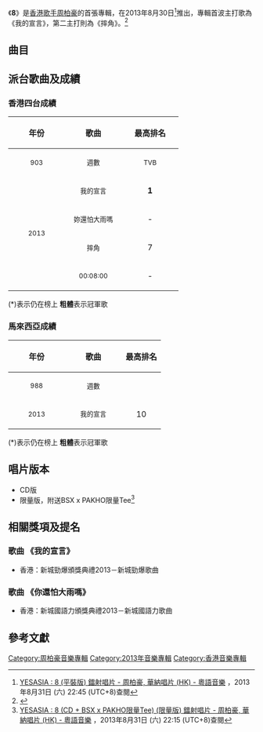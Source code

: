 {{Album infobox | <!-- See Wikipedia:WikiProject_Albums -->
|  Name        = 8
|  Type        = [[專輯|專輯]]
|  Artist      = [[周柏豪|周柏豪]]
|  Cover       = 周柏豪 8.jpg
|  Released    = 2013年8月30日
|  Recorded    = 2013年
|  Genre       = [[粵語流行音樂|粵語流行音樂]]
|  Length      = 35分55秒
|  Label       = [[華納唱片_(香港)|華納唱片 (香港)]]
|  Number      = 
|  Producer    = 見[[#曲目|曲目列表]]
|  Last album  = [[Imperfect_Live_2013_Collection|Imperfect Live 2013 Collection]]<br />（2013年）
|  This album  = '''8'''<br />（2013年）
|  Next album  = [[同行|同行]]<br />（2014年）
}}

《'''8'''》是[[香港|香港]][[歌手|歌手]][[周柏豪|周柏豪]]的首張專輯，在2013年8月30日<ref>[http://www.yesasia.com/global/8-%E5%B9%B3%E8%A3%9D%E7%89%88/1033958245-0-0-0-zh_TW/info.html YESASIA : 8 (平裝版) 鐳射唱片 - 周柏豪, 華納唱片 (HK) - 粵語音樂] {{Wayback|url=http://www.yesasia.com/global/8-%E5%B9%B3%E8%A3%9D%E7%89%88/1033958245-0-0-0-zh_TW/info.html |date=20190622054216 }}，2013年8月31日 (六) 22:45 (UTC+8)查閱{{zh-hant}}</ref>推出，專輯首波主打歌為《我的宣言》，第二主打則為《摔角》。<ref>{{Cite web |url=http://www.manmankan.com/dy2013/mingxing/201509/8860.shtml |title=存档副本 |access-date=2021-04-01 |archive-date=2021-01-15 |archive-url=https://web.archive.org/web/20210115144257/http://www.manmankan.com/dy2013/mingxing/201509/8860.shtml |dead-url=no }}</ref>

== 曲目 ==
{{Tracklist
| total_length = 35:55

| title1 = 雙．對
| note1 = 
| longnote1 = 
| music1 = [[周柏豪|周柏豪]]
| lyrics1 = [[吳詠欣|吳詠欣]]
| arranger1 = 周柏豪<br>[[周俊傑|周俊傑]]
| producer1 = 周柏豪<br>周俊傑
| length1 = 2:30

| title2 = 我的宣言
| note2 = 
| longnote2 = 第一主打
| music2 = 周柏豪
| lyrics2 = [[陳詠謙|陳詠謙]]
| arranger2 = [[周錫漢|周錫漢]]<br>[[黃兆銘|黃兆銘]]
| producer2 = 周錫漢<br>[[Edward_Chan|Edward Chan]]<br>周柏豪
| length2 = 4:38

| title3 = 放過自己
| note3 = 
| longnote3 = 
| music3 = [[Eric_Kwok|Eric Kwok]]
| lyrics3 = [[林若寧|林若寧]]
| arranger3 = [[張子堅|張子堅]]
| producer3 = Eric Kwok
| length3 = 3:56

| title4 = 摔角
| note4 = 
| longnote4 = 第二主打
| music4 = [[王雙駿|王雙駿]]
| lyrics4 = 陳詠謙
| arranger4 = 王雙駿
| producer4 = 王雙駿
| length4 = 4:00

| title5 = 雙人床的空位
| note5 = 
| longnote5 = 
| music5 = [[Kenix_Cheang|Kenix Cheang]]
| lyrics5 = [[林夕|林夕]]
| arranger5 = Kenix Cheang
| producer5 = [[舒文_(音樂人)|舒文]]
| length5 = 3:55

| title6 = 00:08:00
| note6 = 
| longnote6 = 第三主打
| music6 = [[何秉舜|何秉舜]]<br>[[何山|何山]]
| lyrics6 = 陳詠謙
| arranger6 = 何秉舜<br>何山
| producer6 = 何秉舜<br>何山
| length6 = 8:12

| title7 = 妳還怕大雨嗎
| note7 = 國
| longnote7 = 國語主打<br>原名《別怕大雨》
| music7 = 周柏豪
| lyrics7 = [[易家揚|易家揚]]
| arranger7 = [[馮翰銘|馮翰銘]]
| producer7 = 馮翰銘
| length7 = 4:17

| title8 = 摔角
| note8 = Big Shot Version
| longnote8 = 
| music8 = 王雙駿
| lyrics8 = 陳詠謙
| arranger8 = 王雙駿
| producer8 = 王雙駿
| length8 = 4:23
}}

== 派台歌曲及成績 ==
=== 香港四台成績 ===
{| class="wikitable"
!align="center" rowspan="2" | 年份
!align="center" rowspan="2" | 歌曲
!align="center" colspan="8" | 最高排名
|-
!width="100"|<small>903</small> !! width="100"|<small>週數</small> !! width="100"|<small>TVB</small> !! width="100"|<small>週數</small> !! width="100"|<small>997</small> !! width="100"|<small>週數</small> !! width="100"|<small>RTHK</small> !! width="100"|<small>週數</small>
|-
|align="center" rowspan="4"| <small>2013</small> ||align="center"| <small>我的宣言</small> ||align="center"| '''1''' ||align="center"| 8 ||align="center"| - ||align="center"| - ||align="center"| '''1''' ||align="center"| 13 ||align="center"| '''1''' ||align="center"| 8
|-
|align="center"| <small>妳還怕大雨嗎</small> ||align="center"| - ||align="center"| - ||align="center"| - ||align="center"| - ||align="center"| '''1'''<br><small>（國語力）</small> ||align="center"| 9 ||align="center"| - ||align="center"| -
|-
|align="center"| <small>摔角</small> ||align="center"| 7 ||align="center"| 4 ||align="center"| - ||align="center"| - ||align="center"| 3 ||align="center"| 2 ||align="center"| 5 ||align="center"| 4
|-
|align="center"| <small>00:08:00</small> ||align="center"| - ||align="center"| - ||align="center"| - ||align="center"| - ||align="center"| - ||align="center"| - ||align="center"| - ||align="center"| -
|}

(*)表示仍在榜上
'''粗體'''表示冠軍歌

=== 馬來西亞成績 ===
{| class="wikitable"
!align="center" rowspan="2" | 年份
!align="center" rowspan="2" | 歌曲
!align="center" colspan="2" | 最高排名
|-
!width="100"|<small>988</small> !! width="100"|<small>週數</small>
|-
|align="center"| <small>2013</small> ||align="center"| <small>我的宣言</small> ||align="center"| 10 ||align="center"| 5 
|}

(*)表示仍在榜上
'''粗體'''表示冠軍歌

== 唱片版本 ==
* CD版
* 限量版，附送BSX x PAKHO限量Tee<ref>[http://www.yesasia.com/global/8-%E5%B9%B3%E8%A3%9D%E7%89%88/1033958245-0-0-0-zh_TW/info.html YESASIA : 8 (CD + BSX x PAKHO限量Tee) (限量版) 鐳射唱片 - 周柏豪, 華納唱片 (HK) - 粵語音樂] {{Wayback|url=http://www.yesasia.com/global/8-%E5%B9%B3%E8%A3%9D%E7%89%88/1033958245-0-0-0-zh_TW/info.html |date=20190622054216 }}，2013年8月31日 (六) 22:15 (UTC+8)查閱{{zh-hant}}</ref>

== 相關獎項及提名 ==
=== 歌曲 《我的宣言》 ===
* 香港：新城勁爆頒獎典禮2013－新城勁爆歌曲

=== 歌曲 《你還怕大雨嗎》 ===
* 香港：新城國語力頒獎典禮2013－新城國語力歌曲

== 參考文獻 ==
{{reflist}}

{{周柏豪}}

[[Category:周柏豪音樂專輯|Category:周柏豪音樂專輯]]
[[Category:2013年音樂專輯|Category:2013年音樂專輯]]
[[Category:香港音樂專輯|Category:香港音樂專輯]]